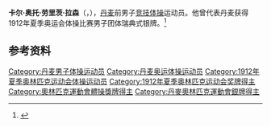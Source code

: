 {{NoteTA|G1=Sports}}
'''卡尔·奥托·劳里茨·拉森'''（{{lang-da|Carl Otto Lauritz Larsen}}，{{bd|1886年|6月3日|1962年|12月4日}}），[[丹麦|丹麦]]前男子[[竞技体操|竞技体操]]运动员。他曾代表丹麦获得1912年夏季奥运会体操比赛男子团体瑞典式银牌。<ref>{{Cite web|title=Carl Otto Lauritz LARSEN|url=https://www.olympic.org/carl-otto-lauritz-larsen|accessdate=2021-03-28|work=International Olympic Committee}}</ref>

== 参考资料 ==
{{reflist}}

{{Authority control}}
{{DEFAULTSORT:Larsen, Carl}}
[[Category:丹麦男子体操运动员|Category:丹麦男子体操运动员]]
[[Category:丹麦奥运体操运动员|Category:丹麦奥运体操运动员]]
[[Category:1912年夏季奥林匹克运动会体操运动员|Category:1912年夏季奥林匹克运动会体操运动员]]
[[Category:1912年夏季奥林匹克运动会奖牌得主|Category:1912年夏季奥林匹克运动会奖牌得主]]
[[Category:奧林匹克運動會體操獎牌得主|Category:奧林匹克運動會體操獎牌得主]]
[[Category:丹麥奧林匹克運動會銀牌得主|Category:丹麥奧林匹克運動會銀牌得主]]